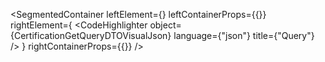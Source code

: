 
<SegmentedContainer
  leftElement={<CertificationGetQueryDTODesc />}
  leftContainerProps={{}}
  rightElement={
    <CodeHighlighter
      object={CertificationGetQueryDTOVisualJson}
      language={"json"}
      title={"Query"}
    />
  }
  rightContainerProps={{}}
/>
